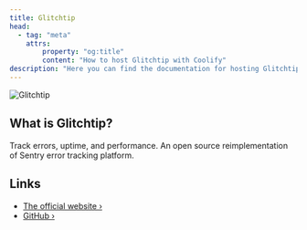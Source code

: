 ```yaml
---
title: Glitchtip
head:
  - tag: "meta"
    attrs:
        property: "og:title"
        content: "How to host Glitchtip with Coolify"
description: "Here you can find the documentation for hosting Glitchtip with Coolify."
---
```



<Badge text="One-click setup." variant="note" size="large" />

![Glitchtip](https://glitchtip.com/assets/logo-again.svg)

## What is Glitchtip?

Track errors, uptime, and performance. An open source reimplementation of Sentry error tracking platform.

## Links

- [The official website ›](https://glitchtip.com/)
- [GitHub ›](https://gitlab.com/glitchtip)
